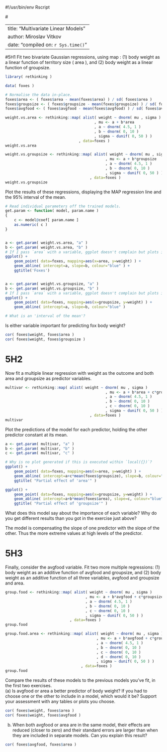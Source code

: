 #!/usr/bin/env Rscript


#<!---
library(rmarkdown)
argv <- commandArgs(trailingOnly=FALSE)
fname <- sub("--file=", "", argv[grep("--file=", argv)])
render(fname, output_format="pdf_document")
quit(status=0)
#-->


---
title: "Multivariate Linear Models"
author: Miroslav Vitkov
date: "compiled on: `r Sys.time()`"
---


#5H1
Fit two bivariate Gaussian regressions, using map : (1) body weight as a linear function of territory size ( area ), and (2) body weight as a linear function of groupsize.
```r
library( rethinking )
```

```r
data( foxes )

# Normalise the data in-place.
foxes$area <- ( foxes$area - mean(foxes$area) ) / sd( foxes$area )
foxes$groupsize <- ( foxes$groupsize - mean(foxes$groupsize) ) / sd( foxes$groupsize )
foxes$avgfood <- ( foxes$avgfood - mean(foxes$avgfood) ) / sd( foxes$avgfood )

weight.vs.area <- rethinking::map( alist( weight ~ dnorm( mu , sigma )
                                        , mu <- a + b*area
                                        , a ~ dnorm( 4.5, 1 )
                                        , b ~ dnorm( 0, 10 )
                                        , sigma ~ dunif( 0, 50 ) )
                                 , data=foxes )
weight.vs.area

weight.vs.groupsize <- rethinking::map( alist( weight ~ dnorm( mu , sigma )
                                             , mu <- a + b*groupsize
                                             , a ~ dnorm( 4.5, 1 )
                                             , b ~ dnorm( 0, 10 )
                                             , sigma ~ dunif( 0, 50 ) )
                                      , data=foxes )
weight.vs.groupsize
```

Plot the results of these regressions, displaying the MAP regression line and the 95% interval of the mean.
```r
# Read individual parameters off the trained models.
get.param <- function( model, param.name )
{
    c <- model@coef[ param.name ]
    as.numeric( c )
}


a <- get.param( weight.vs.area, "a" )
b <- get.param( weight.vs.area, "b" )
# If I pass `area` with a variable, ggplot doesn't complain but plots it as 0!
ggplot() +
    geom_point( data=foxes, mapping=aes(x=area, y=weight) ) +
    geom_abline( intercept=a, slope=b, colour="blue" ) +
    ggtitle('Foxes')


a <- get.param( weight.vs.groupsize, "a" )
b <- get.param( weight.vs.groupsize, "b" )
# If I pass `area` with a variable, ggplot doesn't complain but plots it as 0!
ggplot() +
    geom_point( data=foxes, mapping=aes(x=groupsize, y=weight) ) +
    geom_abline( intercept=a, slope=b, colour="blue" )

# What is an 'interval of the mean'?
```

Is either variable important for predicting fox body weight?
```r
cor( foxes$weight, foxes$area )
cor( foxes$weight, foxes$groupsize )
```

# 5H2
Now fit a multiple linear regression with weight as the outcome and both area and groupsize as predictor variables.
```r
multivar <- rethinking::map( alist( weight ~ dnorm( mu , sigma )
                                             , mu <- a + b*area + c*groupsize
                                             , a ~ dnorm( 4.5, 1 )
                                             , b ~ dnorm( 0, 10 )
                                             , c ~ dnorm( 0, 10 )
                                             , sigma ~ dunif( 0, 50 ) )
                                      , data=foxes )
multivar
```

Plot the predictions of the model for each predictor, holding the other predictor constant at its mean.
```r
a <- get.param( multivar, "a" )
b <- get.param( multivar, "b" )
c <- get.param( multivar, "c" )

# Why is no plot generated if this is executed within `local({})`?
ggplot() +
    geom_point( data=foxes, mapping=aes(x=area, y=weight) ) +
    geom_abline( intercept=a+c*mean(foxes$groupsize), slope=b, colour="blue" ) +
    ggtitle( "Partial effect of 'area'" )

ggplot() +
    geom_point( data=foxes, mapping=aes(x=groupsize, y=weight) ) +
    geom_abline( intercept=a+b*mean(foxes$area), slope=c, colour="blue" ) + 
    ggtitle( "Partial effect of 'groupsize'" )
```

What does this model say about the importance of each variable?
Why do you get different results than you got in the exercise just above?

\par

The model is compensating the slope of one predictor with the slope of the other.
Thus the more extreme values at high levels of the predictor.


# 5H3
Finally, consider the avgfood variable.
Fit two more multiple regressions: (1) body weight as an additive function of avgfood and groupsize, and (2) body weight as an additive function of all three variables, avgfood and groupsize and area.
```r
group.food <- rethinking::map( alist( weight ~ dnorm( mu , sigma )
                                    , mu <- a + b*avgfood + c*groupsize
                                    , a ~ dnorm( 4.5, 1 )
                                    , b ~ dnorm( 0, 10 )
                                    , c ~ dnorm( 0, 10 )
                                    , sigma ~ dunif( 0, 50 ) )
                             , data=foxes )
group.food

group.food.area <- rethinking::map( alist( weight ~ dnorm( mu , sigma )
                                         , mu <- a + b*avgfood + c*groupsize + d*area
                                         , a ~ dnorm( 4.5, 1 )
                                         , b ~ dnorm( 0, 10 )
                                         , c ~ dnorm( 0, 10 )
                                         , d ~ dnorm( 0, 10 )
                                         , sigma ~ dunif( 0, 50 ) )
                                  , data=foxes )
group.food
```

Compare the results of these models to the previous models you’ve fit, in the first two exercises.  
  (a) Is avgfood or area a better predictor of body weight?
  If you had to choose one or the other to include in a model, which would it be?
  Support your assessment with any tables or plots you choose.  
```r
cor( foxes$weight, foxes$area )
cor( foxes$weight, foxes$avgfood )
```

  (b) When both avgfood or area are in the same model, their effects are reduced (closer to zero) and their standard errors are larger than when they are included in separate models.
  Can you explain this result?
```r
cor( foxes$avgfood, foxes$area )
```

